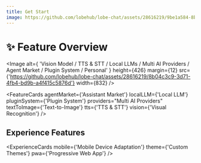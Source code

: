 ```yaml
---
title: Get Start
image: https://github.com/lobehub/lobe-chat/assets/28616219/9be1a584-8b66-4bc4-ac96-14c4f94dc499
---
```


# ✨ Feature Overview

<Image
  alt={
    'Vision Model / TTS & STT / Local LLMs / Multi AI Providers / Agent Market / Plugin System / Personal'
  }
  height={426}
  margin={12}
  src={'https://github.com/lobehub/lobe-chat/assets/28616219/8b04c3c9-3d71-4fb4-bd9b-a4f415c5876d'}
  width={832}
/>

<FeatureCards
  agentMarket={'Assistant Market'}
  localLLM={'Local LLM'}
  pluginSystem={'Plugin System'}
  providers="Multi AI Providers"
  textToImage={'Text-to-Image'}
  tts={'TTS & STT'}
  vision={'Visual Recognition'}
/>

## Experience Features

<ExperienceCards
  mobile={'Mobile Device Adaptation'}
  theme={'Custom Themes'}
  pwa={'Progressive Web App'}
/>
